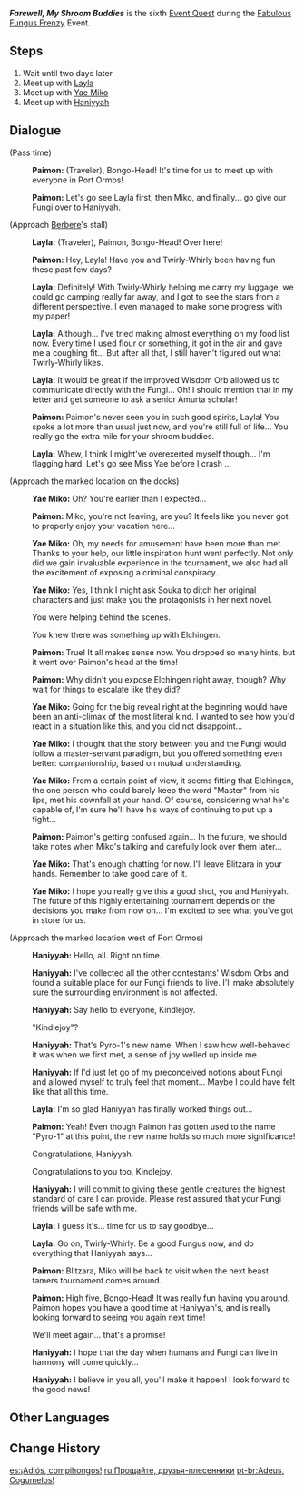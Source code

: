 {{Quest Infobox
|id            = 40086
|image         = Event Quest Farewell My Shroom Buddies.png
|type          = Story
|event_name    = Fabulous Fungus Frenzy
|actNum        = VI
|part          = 1
|summary       = <!-- editor written summary. quest description goes to dialogue -->
|requirement   = 
|characters    = Haniyyah; Layla; Paimon; Traveler; Yae Miko; Bongo-Head; Kindlejoy; Twirly-Whirly; Blitzara <!-- fungi -->
|startLocation = [[Port Ormos]], [[Sumeru]]
|region        = Sumeru
|area          = Ardravi Valley
|subarea       = Port Ormos
|prev          = The Strongest Opponent! The Biggest Crisis!
|next          = 
|mora          = 20,000
|other         = {{Card|Hero's Wit|2}}{{Card|Mystic Enhancement Ore|4}}
|voiced        = yes
}}
'''''Farewell, My Shroom Buddies''''' is the sixth [[Event Quest]] during the [[Fabulous Fungus Frenzy]] Event.

==Steps==
# Wait until two days later
# Meet up with [[Layla]]
# Meet up with [[Yae Miko]]
# Meet up with [[Haniyyah]]

==Dialogue==
{{Quest Description|It's about time to say goodbye to your shroom buddies...}}
{{Dialogue start}}
;(Pass time)
:{{A|vo eqpm006 1 paimon 01.ogg}} '''Paimon:''' (Traveler), Bongo-Head! It's time for us to meet up with everyone in Port Ormos!
:{{A|vo eqpm006 1 paimon 02.ogg}} '''Paimon:''' Let's go see Layla first, then Miko, and finally... go give our Fungi over to Haniyyah.

;(Approach [[Berbere]]'s stall)
:{{A|vo eqpm006 2 layla 01.ogg}} '''Layla:''' (Traveler), Paimon, Bongo-Head! Over here!
:{{A|vo eqpm006 2 paimon 01.ogg}} '''Paimon:''' Hey, Layla! Have you and Twirly-Whirly been having fun these past few days?
:{{A|vo eqpm006 2 layla 02.ogg}} '''Layla:''' Definitely! With Twirly-Whirly helping me carry my luggage, we could go camping really far away, and I got to see the stars from a different perspective. I even managed to make some progress with my paper!
:{{A|vo eqpm006 2 layla 03.ogg}} '''Layla:''' Although... I've tried making almost everything on my food list now. Every time I used flour or something, it got in the air and gave me a coughing fit... But after all that, I still haven't figured out what Twirly-Whirly likes.
:{{A|vo eqpm006 2 layla 04.ogg}} '''Layla:''' It would be great if the improved Wisdom Orb allowed us to communicate directly with the Fungi... Oh! I should mention that in my letter and get someone to ask a senior Amurta scholar!
:{{A|vo eqpm006 2 paimon 02.ogg}} '''Paimon:''' Paimon's never seen you in such good spirits, Layla! You spoke a lot more than usual just now, and you're still full of life... You really go the extra mile for your shroom buddies.
:{{A|vo eqpm006 2 layla 05.ogg}} '''Layla:''' Whew, I think I might've overexerted myself though... I'm flagging hard. Let's go see Miss Yae before I crash ...

;(Approach the marked location on the docks)
:{{A|vo eqpm006 3 yaemiko 01.ogg}} '''Yae Miko:''' Oh? You're earlier than I expected...
:{{A|vo eqpm006 3 paimon 01.ogg}} '''Paimon:''' Miko, you're not leaving, are you? It feels like you never got to properly enjoy your vacation here...
:{{A|vo eqpm006 3 yaemiko 02.ogg}} '''Yae Miko:''' Oh, my needs for amusement have been more than met. Thanks to your help, our little inspiration hunt went perfectly. Not only did we gain invaluable experience in the tournament, we also had all the excitement of exposing a criminal conspiracy...
:{{A|vo eqpm006 3 yaemiko 03.ogg}} '''Yae Miko:''' Yes, I think I might ask Souka to ditch her original characters and just make you the protagonists in her next novel.
:{{DIcon}} You were helping behind the scenes.
:{{DIcon}} You knew there was something up with Elchingen.
:{{A|vo eqpm006 3 paimon 02.ogg}} '''Paimon:''' True! It all makes sense now. You dropped so many hints, but it went over Paimon's head at the time!
:{{A|vo eqpm006 3 paimon 03.ogg}} '''Paimon:''' Why didn't you expose Elchingen right away, though? Why wait for things to escalate like they did?
:{{A|vo eqpm006 3 yaemiko 04.ogg}} '''Yae Miko:''' Going for the big reveal right at the beginning would have been an anti-climax of the most literal kind. I wanted to see how you'd react in a situation like this, and you did not disappoint...
:{{A|vo eqpm006 3 yaemiko 05.ogg}} '''Yae Miko:''' I thought that the story between you and the Fungi would follow a master-servant paradigm, but you offered something even better: companionship, based on mutual understanding.
:{{A|vo eqpm006 3 yaemiko 06.ogg}} '''Yae Miko:''' From a certain point of view, it seems fitting that Elchingen, the one person who could barely keep the word "Master" from his lips, met his downfall at your hand. Of course, considering what he's capable of, I'm sure he'll have his ways of continuing to put up a fight...
:{{A|vo eqpm006 3 paimon 04.ogg}} '''Paimon:''' Paimon's getting confused again... In the future, we should take notes when Miko's talking and carefully look over them later...
:{{A|vo eqpm006 3 yaemiko 07.ogg}} '''Yae Miko:''' That's enough chatting for now. I'll leave Blitzara in your hands. Remember to take good care of it.
:{{A|vo eqpm006 3 yaemiko 08.ogg}} '''Yae Miko:''' I hope you really give this a good shot, you and Haniyyah. The future of this highly entertaining tournament depends on the decisions you make from now on... I'm excited to see what you've got in store for us.

;(Approach the marked location west of Port Ormos)
:{{A|vo eqpm006 4 haniyyah 01.ogg}} '''Haniyyah:''' Hello, all. Right on time.
:{{A|vo eqpm006 4 haniyyah 02.ogg}} '''Haniyyah:''' I've collected all the other contestants' Wisdom Orbs and found a suitable place for our Fungi friends to live. I'll make absolutely sure the surrounding environment is not affected.
:{{A|vo eqpm006 4 haniyyah 03.ogg}} '''Haniyyah:''' Say hello to everyone, Kindlejoy.
:{{DIcon}} "Kindlejoy"?
:{{A|vo eqpm006 4 haniyyah 04.ogg}} '''Haniyyah:''' That's Pyro-1's new name. When I saw how well-behaved it was when we first met, a sense of joy welled up inside me.
:{{A|vo eqpm006 4 haniyyah 05.ogg}} '''Haniyyah:''' If I'd just let go of my preconceived notions about Fungi and allowed myself to truly feel that moment... Maybe I could have felt like that all this time.
:{{A|vo eqpm006 4 layla 01.ogg}} '''Layla:''' I'm so glad Haniyyah has finally worked things out...
:{{A|vo eqpm006 4 paimon 01.ogg}} '''Paimon:''' Yeah! Even though Paimon has gotten used to the name "Pyro-1" at this point, the new name holds so much more significance!
:{{DIcon}} Congratulations, Haniyyah.
:{{DIcon}} Congratulations to you too, Kindlejoy.
:{{A|vo eqpm006 4 haniyyah 06.ogg}} '''Haniyyah:''' I will commit to giving these gentle creatures the highest standard of care I can provide. Please rest assured that your Fungi friends will be safe with me.
:{{A|vo eqpm006 4 layla 02.ogg}} '''Layla:''' I guess it's... time for us to say goodbye...
:{{A|vo eqpm006 4 layla 03.ogg}} '''Layla:''' Go on, Twirly-Whirly. Be a good Fungus now, and do everything that Haniyyah says...
:{{A|vo eqpm006 4 paimon 02.ogg}} '''Paimon:''' Blitzara, Miko will be back to visit when the next beast tamers tournament comes around.
:{{A|vo eqpm006 4 paimon 03.ogg}} '''Paimon:''' High five, Bongo-Head! It was really fun having you around. Paimon hopes you have a good time at Haniyyah's, and is really looking forward to seeing you again next time!
:{{DIcon}} We'll meet again... that's a promise!
:{{A|vo eqpm006 4 haniyyah 07.ogg}} '''Haniyyah:''' I hope that the day when humans and Fungi can live in harmony will come quickly...
:{{A|vo eqpm006 4 haniyyah 08.ogg}} '''Haniyyah:''' I believe in you all, you'll make it happen! I look forward to the good news!
{{Dialogue end}}

==Other Languages==
{{Other Languages
|en      = Farewell, My Shroom Buddies
|zhs     = 再见，蕈兽伙伴！
|zhs_rm  = Zàijiàn, Xùnshòu Huǒbàn!
|zht     = 再見，蕈獸夥伴！
|zht_rm  = Zàijiàn, Xùnshòu Huǒbàn!
|zh_tl   = 
|ja      = さようなら、キノコンの仲間たち！
|ja_rm   = Sayounara, Kinokon no Nakama-tachi!
|ja_tl   = Farewell, {{lex|Fungi|ja}} Friends!
|ko      = 안녕, 버섯몬!
|ko_rm   = Annyeong, Beoseotmon!
|ko_tl   = Goodbye, {{Lex|Fungi|ko}}!
|es      = ¡Adiós, compihongos!
|es_tl   = Goodbye, Buddy-Fungi!
|es_note = ''Compihongo'' is a combination of ''hongo'' "fungus" with any one of a number of words that can be translated as "buddy." Possible words include ''compi'' "buddy, pal"; ''compinche'' "sidekick"; and ''compañero/compañera'' "companion."
|fr      = Au revoir, mes amis Fongus...
|fr_tl   = Goodbye, My Fungi Friends...
|ru      = Прощайте, друзья-плесенники
|ru_tl   = Farewell, {{Lex|Fungi|ru}} Friends
|th      = ลาก่อนนะ คู่หู Fungus!
|th_rm   = 
|th_tl   = 
|vi      = Tạm Biệt Nấm Quỷ!
|vi_tl   = 
|de      = Tschüs, Pilzgefährte!
|de_tl   = Bye, Mushroom Companion!
|id      = Sampai Jumpa, Temanku Fungus!
|id_tl   = See You, My Fungus Friend
|pt      = Adeus, Cogumelos!
|pt_tl   = 
}}

==Change History==
{{Change History|3.2}}

[[es:¡Adiós, compihongos!]]
[[ru:Прощайте, друзья-плесенники]]
[[pt-br:Adeus, Cogumelos!]]